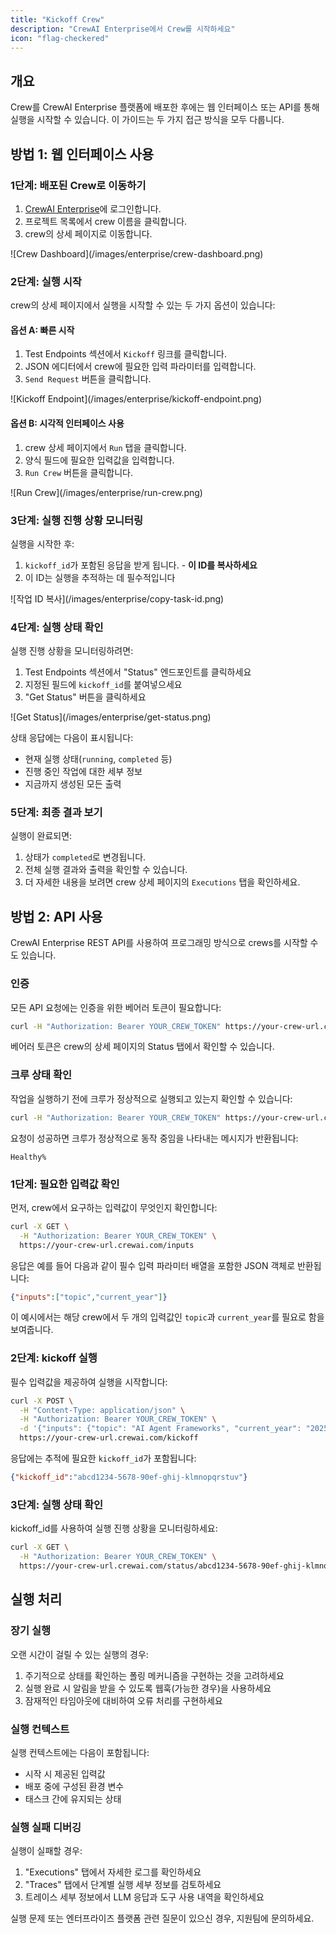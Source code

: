 ```yaml
---
title: "Kickoff Crew"
description: "CrewAI Enterprise에서 Crew를 시작하세요"
icon: "flag-checkered"
---
```


## 개요

Crew를 CrewAI Enterprise 플랫폼에 배포한 후에는 웹 인터페이스 또는 API를 통해 실행을 시작할 수 있습니다. 이 가이드는 두 가지 접근 방식을 모두 다룹니다.

## 방법 1: 웹 인터페이스 사용

### 1단계: 배포된 Crew로 이동하기

1. [CrewAI Enterprise](https://app.crewai.com)에 로그인합니다.
2. 프로젝트 목록에서 crew 이름을 클릭합니다.
3. crew의 상세 페이지로 이동합니다.

<Frame>
  ![Crew Dashboard](/images/enterprise/crew-dashboard.png)
</Frame>

### 2단계: 실행 시작

crew의 상세 페이지에서 실행을 시작할 수 있는 두 가지 옵션이 있습니다:

#### 옵션 A: 빠른 시작

1. Test Endpoints 섹션에서 `Kickoff` 링크를 클릭합니다.
2. JSON 에디터에서 crew에 필요한 입력 파라미터를 입력합니다.
3. `Send Request` 버튼을 클릭합니다.

<Frame>
  ![Kickoff Endpoint](/images/enterprise/kickoff-endpoint.png)
</Frame>

#### 옵션 B: 시각적 인터페이스 사용

1. crew 상세 페이지에서 `Run` 탭을 클릭합니다.
2. 양식 필드에 필요한 입력값을 입력합니다.
3. `Run Crew` 버튼을 클릭합니다.

<Frame>
  ![Run Crew](/images/enterprise/run-crew.png)
</Frame>

### 3단계: 실행 진행 상황 모니터링

실행을 시작한 후:

1. `kickoff_id`가 포함된 응답을 받게 됩니다. - **이 ID를 복사하세요**
2. 이 ID는 실행을 추적하는 데 필수적입니다

<Frame>
  ![작업 ID 복사](/images/enterprise/copy-task-id.png)
</Frame>

### 4단계: 실행 상태 확인

실행 진행 상황을 모니터링하려면:

1. Test Endpoints 섹션에서 "Status" 엔드포인트를 클릭하세요
2. 지정된 필드에 `kickoff_id`를 붙여넣으세요
3. "Get Status" 버튼을 클릭하세요

<Frame>
  ![Get Status](/images/enterprise/get-status.png)
</Frame>

상태 응답에는 다음이 표시됩니다:
- 현재 실행 상태(`running`, `completed` 등)
- 진행 중인 작업에 대한 세부 정보
- 지금까지 생성된 모든 출력

### 5단계: 최종 결과 보기

실행이 완료되면:

1. 상태가 `completed`로 변경됩니다.
2. 전체 실행 결과와 출력을 확인할 수 있습니다.
3. 더 자세한 내용을 보려면 crew 상세 페이지의 `Executions` 탭을 확인하세요.

## 방법 2: API 사용

CrewAI Enterprise REST API를 사용하여 프로그래밍 방식으로 crews를 시작할 수도 있습니다.

### 인증

모든 API 요청에는 인증을 위한 베어러 토큰이 필요합니다:

```bash
curl -H "Authorization: Bearer YOUR_CREW_TOKEN" https://your-crew-url.crewai.com
```

베어러 토큰은 crew의 상세 페이지의 Status 탭에서 확인할 수 있습니다.

### 크루 상태 확인

작업을 실행하기 전에 크루가 정상적으로 실행되고 있는지 확인할 수 있습니다:

```bash
curl -H "Authorization: Bearer YOUR_CREW_TOKEN" https://your-crew-url.crewai.com
```

요청이 성공하면 크루가 정상적으로 동작 중임을 나타내는 메시지가 반환됩니다:

```
Healthy%
```

### 1단계: 필요한 입력값 확인

먼저, crew에서 요구하는 입력값이 무엇인지 확인합니다:

```bash
curl -X GET \
  -H "Authorization: Bearer YOUR_CREW_TOKEN" \
  https://your-crew-url.crewai.com/inputs
```

응답은 예를 들어 다음과 같이 필수 입력 파라미터 배열을 포함한 JSON 객체로 반환됩니다:

```json
{"inputs":["topic","current_year"]}
```

이 예시에서는 해당 crew에서 두 개의 입력값인 `topic`과 `current_year`를 필요로 함을 보여줍니다.

### 2단계: kickoff 실행

필수 입력값을 제공하여 실행을 시작합니다:

```bash
curl -X POST \
  -H "Content-Type: application/json" \
  -H "Authorization: Bearer YOUR_CREW_TOKEN" \
  -d '{"inputs": {"topic": "AI Agent Frameworks", "current_year": "2025"}}' \
  https://your-crew-url.crewai.com/kickoff
```

응답에는 추적에 필요한 `kickoff_id`가 포함됩니다:

```json
{"kickoff_id":"abcd1234-5678-90ef-ghij-klmnopqrstuv"}
```

### 3단계: 실행 상태 확인

kickoff_id를 사용하여 실행 진행 상황을 모니터링하세요:

```bash
curl -X GET \
  -H "Authorization: Bearer YOUR_CREW_TOKEN" \
  https://your-crew-url.crewai.com/status/abcd1234-5678-90ef-ghij-klmnopqrstuv
```

## 실행 처리

### 장기 실행

오랜 시간이 걸릴 수 있는 실행의 경우:

1. 주기적으로 상태를 확인하는 폴링 메커니즘을 구현하는 것을 고려하세요
2. 실행 완료 시 알림을 받을 수 있도록 웹훅(가능한 경우)을 사용하세요
3. 잠재적인 타임아웃에 대비하여 오류 처리를 구현하세요

### 실행 컨텍스트

실행 컨텍스트에는 다음이 포함됩니다:

- 시작 시 제공된 입력값
- 배포 중에 구성된 환경 변수
- 태스크 간에 유지되는 상태

### 실행 실패 디버깅

실행이 실패할 경우:

1. "Executions" 탭에서 자세한 로그를 확인하세요
2. "Traces" 탭에서 단계별 실행 세부 정보를 검토하세요
3. 트레이스 세부 정보에서 LLM 응답과 도구 사용 내역을 확인하세요

<Card title="도움이 필요하신가요?" icon="headset" href="mailto:support@crewai.com">
  실행 문제 또는 엔터프라이즈 플랫폼 관련 질문이 있으신 경우, 지원팀에 문의하세요.
</Card>